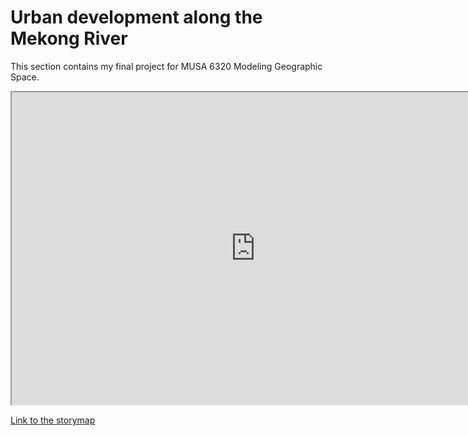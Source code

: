 # Urban development along the Mekong River

This section contains my final project for MUSA 6320 Modeling Geographic Space.

```{=html}
<iframe width="780" height="500" src="https://arcg.is/anjHP" title="Mekong River"></iframe>
```

[Link to the storymap](https://arcg.is/anjHP)